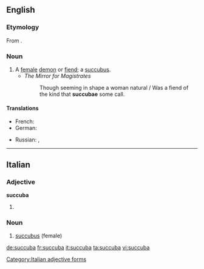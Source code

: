 ==English==

===Etymology===
From {{etyl|la|en}} {{lena}} {{term|succubare|lang=la||to lie under}}.

===Noun===
{{en-noun|succubae}}

# A [[female]] [[demon]] or [[fiend]]; a [[succubus]].
#* ''The Mirror for Magistrates''
#*: Though seeming in shape a woman natural / Was a fiend of the kind that '''succubae''' some call.

====Translations====
{{trans-top|a female demon or fiend; a succubus}}
* French: {{t|fr|succube|m}}
* German: {{t|de|Succubus|m}}
{{trans-mid}}
* Russian: {{t|ru|суккуб|m|tr=sukkúb, súkkub|sc=Cyrl}}, {{t|ru|суккубус|m|tr=sukkúbus|sc=Cyrl}}
{{trans-bottom}}

----

==Italian==

===Adjective===
'''succuba''' {{f}}

# {{feminine of|succubo|lang=it}}

===Noun===
{{it-noun|succub|f|a|e}}

# [[succubus]] (female)
[[Category:Italian adjective forms]]

[[de:succuba]]
[[fr:succuba]]
[[it:succuba]]
[[ta:succuba]]
[[vi:succuba]]